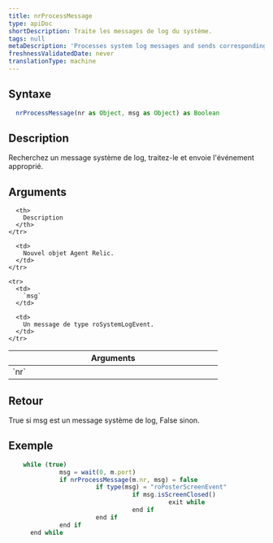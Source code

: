 ```yaml
---
title: nrProcessMessage
type: apiDoc
shortDescription: Traite les messages de log du système.
tags: null
metaDescription: 'Processes system log messages and sends corresponding events, returning true for system log messages.'
freshnessValidatedDate: never
translationType: machine
---
```


## Syntaxe

```js
  nrProcessMessage(nr as Object, msg as Object) as Boolean
```

## Description

Recherchez un message système de log, traitez-le et envoie l&apos;événement approprié.

## Arguments

<table>
  <thead>
    <tr>
      <th width="25%">
        Arguments
      </th>

      <th>
        Description
      </th>
    </tr>
  </thead>

  <tbody>
    <tr>
      <td>
        `nr`
      </td>

      <td>
        Nouvel objet Agent Relic.
      </td>
    </tr>

    <tr>
      <td>
        `msg`
      </td>

      <td>
        Un message de type roSystemLogEvent.
      </td>
    </tr>
  </tbody>
</table>

## Retour

True si msg est un message système de log, False sinon.

## Exemple

```js
  	while (true)
		      msg = wait(0, m.port)
		      if nrProcessMessage(m.nr, msg) = false
			            if type(msg) = "roPosterScreenEvent"
				                  if msg.isScreenClosed()
					                        exit while
				                  end if
			            end if
		      end if
	  end while
```